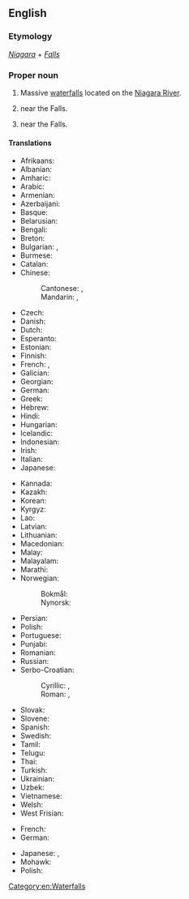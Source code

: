 ==English==
{{wikipedia}}

===Etymology===
''[[Niagara]]'' + ''[[falls|Falls]]''

===Proper noun===
{{en-proper noun|head=[[Niagara]] [[falls|Falls]]}}

# Massive [[waterfall]]s located on the [[Niagara River]].
# {{place|en|city|s/New York}} near the Falls.
# {{place|en|city|p/Ontario}} near the Falls.

====Translations====
{{trans-top|waterfalls}}
* Afrikaans: {{t|af|Niagara-waterval}}
* Albanian: {{t|sq|Ujëvarat e Niagarës}}
* Amharic: {{t|am|ናያግራ ፏፏቴዎች}}
* Arabic: {{t|ar|شلالات نياجارا|m-p|tr=šalālāt nīāǧārā}}
* Armenian: {{t|hy|Նիագարայի ջրվեժ}}
* Azerbaijani: {{t|az|Niaqara şəlaləsi}}
* Basque: {{t|eu|Niagarako ur-jauziak|p}}
* Belarusian: {{t|be|Ніягарскі вадаспад|m}}
* Bengali: {{t|bn|নায়াগ্রা জলপ্রপাত}}
* Breton: {{t|br|Lammoù-dour an Niagara}}
* Bulgarian: {{t|bg|Ниагарски водопад|m}}, {{t|bg|Ниагара|f}}
* Burmese: {{t|my|နိုင်အာဂရာ ရေတံခွန်}}
* Catalan: {{t|ca|cascades del Niàgara|f-p}}
* Chinese:
*: Cantonese: {{t|yue|尼亞加拉瀑布}}, {{t|yue|尼亚加拉瀑布|tr=nei4 aa3 gaa1 laai1 buk6 bou3}}
*: Mandarin: {{t+|cmn|尼亞加拉瀑布}}, {{t+|cmn|尼亚加拉瀑布|tr=Níyàjiālā Pùbù}}
* Czech: {{t|cs|Niagarské vodopády|m-p}}
* Danish: {{t|da|Niagaravandfaldene|c-p}}
* Dutch: {{t|nl|Niagarawatervallen|p}}
* Esperanto: {{t|eo|Niagara Akvofalaro}}
* Estonian: {{t|et|Niagara juka}}
* Finnish: {{t|fi|[[Niagaran]] [[putoukset]]|p}}
* French: {{t|fr|chutes du Niagara|f-p}}, {{t|fr|chutes Niagara|f-p}}
* Galician: {{t|gl|Cataratas do Niágara|f-p}}
* Georgian: {{t|ka|ნიაგარის ჩანჩქერი}}
* German: {{t+|de|Niagarafälle|m-p}}
* Greek: {{t|el|Καταρράκτες του Νιαγάρα|f-p}}
* Hebrew: {{t|he|מפלי ניאגרה|m-p|tr=mapali niágarah}}
* Hindi: {{t|hi|नायाग्रा जल प्रपात}}
* Hungarian: {{t|hu|Niagara-vízesés|p}}
* Icelandic: {{t|is|Níagara-fossar|m-p}}
* Indonesian: {{t|id|Air Terjun Niagara}}
* Irish: {{t|ga|Eas Niagara|m}}
* Italian: {{t|it|cascate del Niagara|f-p}}
* Japanese: {{t|ja|ナイアガラの滝|tr=naiagaranotaki}}
{{trans-mid}}
* Kannada: {{t|kn|ನಯಾಗರ ಜಲಪಾತ}}
* Kazakh: {{t|kk|Ниагара сарқырамасы}}
* Korean: {{t|ko|나이아가라 폭포}}
* Kyrgyz: {{t|ky|Ниагара шаркыратмасы}}
* Lao: {{t|lo|ນ້ຳຕົກຕາດນີອາກາລາ}}
* Latvian: {{t|lv|Niagāras ūdenskritums|m}}
* Lithuanian: {{t|lt|Niagaros krioklys|m}}
* Macedonian: {{t|mk|Нијагарски Водопади|m-p}}
* Malay: {{t|ms|Air Terjun Niagara}}
* Malayalam: {{t|ml|നയാഗ്ര വെള്ളച്ചാട്ടം}}
* Marathi: {{t|mr|नायगारा धबधबा}}
* Norwegian:
*: Bokmål: {{t|nb|Niagarafallene|m-p}}
*: Nynorsk: {{t|nn|Niagarafalla|m-p}}
* Persian: {{t|fa|آبشارهای نیاگارا|tr=âbšâr-hâ niâgârâ}}
* Polish: {{t+|pl|Niagara|f}}
* Portuguese: {{t|pt|Cataratas do Niágara|f-p}}
* Punjabi: {{t|pa|ਨਿਆਗਰਾ ਝਰਨਾ}}
* Romanian: {{t|ro|Cascada Niagara|f}}
* Russian: {{t|ru|Ниага́рский водопа́д|m}}
* Serbo-Croatian: 
*: Cyrillic: {{t|sh|Нијагарини водопади|m-p}}, {{t|sh|Слапови Ниагаре|m-p}}
*: Roman: {{t|sh|Nijagarini vodopadi|m-p}}, {{t|sh|Slapovi Niagare|m-p}}
* Slovak: {{t|sk|Niagarské vodopády|m-p}}
* Slovene: {{t|sl|Niagarski slapovi|m-p}}
* Spanish: {{t|es|cataratas del Niágara|f-p}}
* Swedish: {{t|sv|Niagarafallen|c-p}}
* Tamil: {{t|ta|நயாகரா அருவி}}
* Telugu: {{t|te|నయాగరా జలపాతం}}
* Thai: {{t|th|น้ำตกไนแอการา|tr=náam-dtòk nai-ee-gaa-raa}}
* Turkish: {{t|tr|Niagara Şelaleleri|p}}
* Ukrainian: {{t|uk|Ніага́рський водоспа́д|m}}
* Uzbek: {{t|uz|Niagara sharsharasi}}
* Vietnamese: {{t|vi|thác Niagara}}
* Welsh: {{t|cy|Rhaeadr Niagara|f}}
* West Frisian: {{t|fy|Niagarawetterfal}}
{{trans-bottom}}
{{trans-top|a city}}
* French: {{t|fr|Niagara Falls|f}}
* German: {{t|de|Niagara Falls|n}}
{{trans-mid}}
* Japanese: {{t|ja|ナイアガラ・フォールズ|tr=naiagara fōruzu}}, {{t|ja|ナイアガラフォールズ|tr=naiagarafōruzu}}
* Mohawk: {{t|moh|Tkaniá:taren’s}}
* Polish: {{t+|pl|Niagara Falls|n}}
{{trans-bottom}}

[[Category:en:Waterfalls]]
